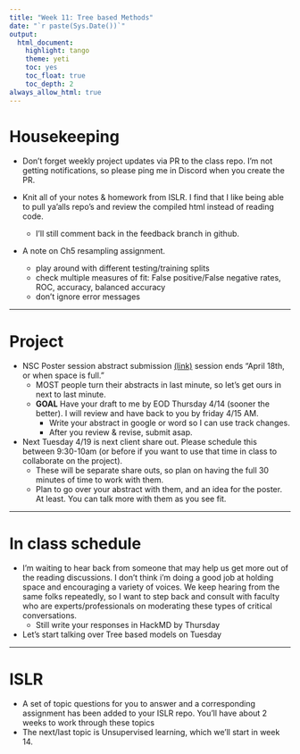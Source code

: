 ```yaml
---
title: "Week 11: Tree based Methods"
date: "`r paste(Sys.Date())`"
output:   
  html_document: 
    highlight: tango
    theme: yeti
    toc: yes
    toc_float: true
    toc_depth: 2
always_allow_html: true
---
```


# Housekeeping

* Don't forget weekly project updates via PR to the class repo. I'm not getting notifications, so please ping me in Discord when you create the PR. 

* Knit all of your notes & homework from ISLR. I find that I like being able to pull ya'alls repo's and review the compiled html instead of reading code.
    - I'll still comment back in the feedback branch in github. 

* A note on Ch5 resampling assignment. 
     - play around with different testing/training splits
     - check multiple measures of fit: False positive/False negative rates, ROC, accuracy, balanced accuracy
     - don't ignore error messages

---

# Project

* NSC Poster session abstract submission [(link)](https://docs.google.com/forms/d/e/1FAIpQLSen3nfkw4ioTd78Q0rJ4phckzyyP5BoyyJKE2JF1qJG3AE4bg/viewform) session ends "April 18th, or when space is full."
    - MOST people turn their abstracts in last minute, so let's get ours in next to last minute. 
    - **GOAL** Have your draft to me by EOD Thursday 4/14 (sooner the better). I will review and have back to you by friday 4/15 AM. 
        - Write your abstract in google or word so I can use track changes. 
        - After you review & revise, submit asap. 

* Next Tuesday 4/19 is next client share out. Please schedule this between 9:30-10am (or before if you want to use that time in class to collaborate on the project). 
    - These will be separate share outs, so plan on having the full 30 minutes of time to work with them.
    - Plan to go over your abstract with them, and an idea for the poster. At least. You can talk more with them as you see fit. 
    

----

# In class schedule

* I'm waiting to hear back from someone that may help us get more out of the reading discussions. I don't think i'm doing a good job at holding space and encouraging a variety of voices. We keep hearing from the same folks repeatedly, so I want to step back and consult with faculty who are experts/professionals on moderating these types of critical conversations. 
    - Still write your responses in HackMD by Thursday
* Let's start talking over Tree based models on Tuesday

----

# ISLR

* A set of topic questions for you to answer and a corresponding assignment has been added to your ISLR repo. You'll have about 2 weeks to work through these topics
* The next/last topic is Unsupervised learning, which we'll start in week 14. 






